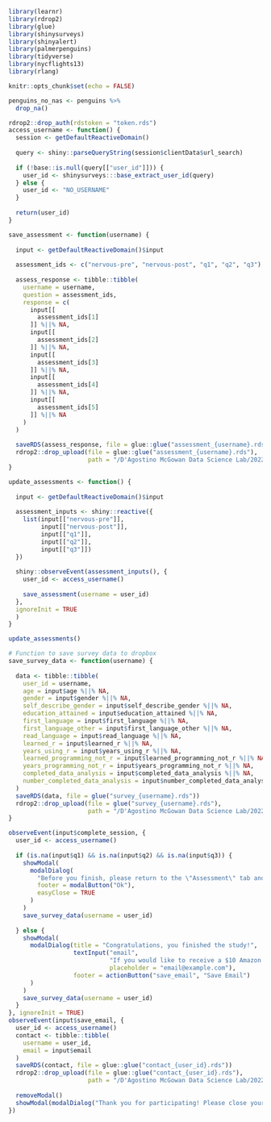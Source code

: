 ```r
library(learnr)
library(rdrop2)
library(glue)
library(shinysurveys)
library(shinyalert)
library(palmerpenguins)
library(tidyverse)
library(nycflights13)
library(rlang)

knitr::opts_chunk$set(echo = FALSE)

penguins_no_nas <- penguins %>%
  drop_na()
```

```r
rdrop2::drop_auth(rdstoken = "token.rds")
access_username <- function() {
  session <- getDefaultReactiveDomain()
  
  query <- shiny::parseQueryString(session$clientData$url_search)
  
  if (!base::is.null(query[["user_id"]])) {
    user_id <- shinysurveys:::base_extract_user_id(query)
  } else {
    user_id <- "NO_USERNAME"
  }
  
  return(user_id)
}

save_assessment <- function(username) {
  
  input <- getDefaultReactiveDomain()$input
  
  assessment_ids <- c("nervous-pre", "nervous-post", "q1", "q2", "q3")
  
  assess_response <- tibble::tibble(
    username = username,
    question = assessment_ids,
    response = c(
      input[[
        assessment_ids[1]
      ]] %||% NA,
      input[[
        assessment_ids[2]
      ]] %||% NA,
      input[[
        assessment_ids[3]
      ]] %||% NA,
      input[[
        assessment_ids[4]
      ]] %||% NA,
      input[[
        assessment_ids[5]
      ]] %||% NA
    )
  )
  
  saveRDS(assess_response, file = glue::glue("assessment_{username}.rds"))
  rdrop2::drop_upload(file = glue::glue("assessment_{username}.rds"),
                      path = "/D'Agostino McGowan Data Science Lab/2022/learnr_results/")
}

update_assessments <- function() {
  
  input <- getDefaultReactiveDomain()$input
  
  assessment_inputs <- shiny::reactive({
    list(input[["nervous-pre"]],
         input[["nervous-post"]],
         input[["q1"]],
         input[["q2"]],
         input[["q3"]])
  })
  
  shiny::observeEvent(assessment_inputs(), {
    user_id <- access_username()
    
    save_assessment(username = user_id)
  }, 
  ignoreInit = TRUE
  )
}

```


```r

update_assessments()

# Function to save survey data to dropbox
save_survey_data <- function(username) {
  
  data <- tibble::tibble(
    user_id = username,
    age = input$age %||% NA,
    gender = input$gender %||% NA,
    self_describe_gender = input$self_describe_gender %||% NA,
    education_attained = input$education_attained %||% NA,
    first_language = input$first_language %||% NA,
    first_language_other = input$first_language_other %||% NA,
    read_language = input$read_language %||% NA,
    learned_r = input$learned_r %||% NA,
    years_using_r = input$years_using_r %||% NA,
    learned_programming_not_r = input$learned_programming_not_r %||% NA,
    years_programming_not_r = input$years_programming_not_r %||% NA,
    completed_data_analysis = input$completed_data_analysis %||% NA,
    number_completed_data_analysis = input$number_completed_data_analysis %||% NA
  )
  saveRDS(data, file = glue("survey_{username}.rds"))
  rdrop2::drop_upload(file = glue("survey_{username}.rds"),
                      path = "/D'Agostino McGowan Data Science Lab/2022/survey_results/")
}

observeEvent(input$complete_session, {
  user_id <- access_username()
  
  if (is.na(input$q1) && is.na(input$q2) && is.na(input$q3)) {
    showModal(
      modalDialog(
        "Before you finish, please return to the \"Assessment\" tab and complete the 3 question assessment",
        footer = modalButton("Ok"),
        easyClose = TRUE
      )
    ) 
    save_survey_data(username = user_id)
    
  } else {
    showModal(
      modalDialog(title = "Congratulations, you finished the study!",
                  textInput("email", 
                            "If you would like to receive a $10 Amazon gift card, please provide your email.", 
                            placeholder = "email@example.com"),
                  footer = actionButton("save_email", "Save Email")
      )
    )
    save_survey_data(username = user_id)
  } 
}, ignoreInit = TRUE)
observeEvent(input$save_email, {
  user_id <- access_username()
  contact <- tibble::tibble(
    username = user_id,
    email = input$email
  )
  saveRDS(contact, file = glue::glue("contact_{user_id}.rds"))
  rdrop2::drop_upload(file = glue::glue("contact_{user_id}.rds"),
                      path = "/D'Agostino McGowan Data Science Lab/2022/learnr_results/")
  
  removeModal()
  showModal(modalDialog("Thank you for participating! Please close your browser window now.", footer = NULL))
})
```